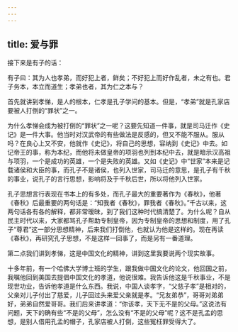 ```yaml
---
---
---
```

title: 爱与罪
---




接下来是有子的话：

有子曰：其为人也孝弟，而好犯上者，鲜矣；不好犯上而好作乱者，未之有也。君子务本，本立而道生；孝弟也者，其为仁之本与？

首先就讲到孝悌，是人的根本，仁孝是孔子学问的基本。但是，“孝弟”就是孔家店要被人打倒的“罪状”之一。

为什么孝悌会成为被打倒的“罪状”之一呢？这要先知道一件事，就是司马迁作《史记》是一件大事。他当时对汉武帝的有些做法是反感的，但又不能不服从。服从吗？在良心上又不安，他就作《史记》，将自己的思想，容纳到《史记》中去。如记帝王的事，称为本纪，而他将未做皇帝的项羽也列到本纪中去，就是暗示汉高祖与项羽，一个是成功的英雄，一个是失败的英雄。又如《史记》中“世家”本来是记载诸侯和大臣的事，而孔子不是诸侯，也列入世家，司马迁的意思，是孔子有千秋的事业，说孔子的言行思想，影响将及于千秋后世，所以将他列入世家。

孔子思想言行表现在书本上的有多处，而孔子最大的重要著作为《春秋》，他著《春秋》后最重要的两句话是：“知我者《春秋》，罪我者《春秋》。”千古以来，这两句话各有各的解释，都非常暧昧，到了我们这种时代搞清楚了。为什么呢？自从民主时代以来，大家都骂孔子帮助专制皇帝，因为专制皇帝的思想和制度，用了孔子“尊君”这一部分思想精神，后来我们打倒他，也就认为他是这样的。现在再读《春秋》，再研究孔子思想，不是这样一回事了，而是另有一番道理。

第二点我们讲到孝悌，这是中国文化的精神，讲到这里我要说两个现实故事。

十多年前，有一个哈佛大学博士班的学生，跟我做中国文化的论文，他回国之前，我嘱他回到美国去提倡中国文化的孝道，他说很难。我告诉他这是千秋事业，不是现世功业，告诉他孝道是什么东西。我说，中国人谈孝字，“父慈子孝”是相对的，父亲对儿子付出了慈爱，儿子回过头来爱父亲就是孝。“兄友弟恭”，哥哥对弟弟好，弟弟自然爱哥哥。我们后来讲孝道：“你该孝，天下无不是的父母。”这说法有问题，天下的确有些“不是的父母”，怎么没有“不是的父母”呢？这不是孔孟的思想，是别人借用孔孟的帽子，孔家店被人打倒，这些冤枉罪受得大了。